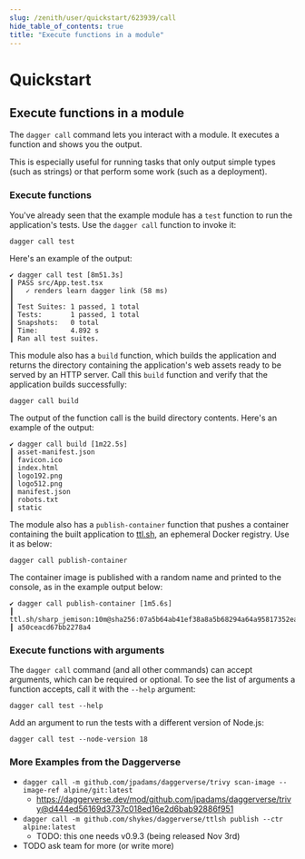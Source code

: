 ```yaml
---
slug: /zenith/user/quickstart/623939/call
hide_table_of_contents: true
title: "Execute functions in a module"
---
```


# Quickstart

## Execute functions in a module

The `dagger call` command lets you interact with a module. It executes a function and shows you the output.

This is especially useful for running tasks that only output simple types (such as strings) or that perform some work (such as a deployment).

### Execute functions

You've already seen that the example module has a `test` function to run the application's tests. Use the `dagger call` function to invoke it:

```shell
dagger call test
```

Here's an example of the output:

```shell
✔ dagger call test [8m51.3s]
┃ PASS src/App.test.tsx
┃   ✓ renders learn dagger link (58 ms)
┃
┃ Test Suites: 1 passed, 1 total
┃ Tests:       1 passed, 1 total
┃ Snapshots:   0 total
┃ Time:        4.892 s
┃ Ran all test suites.
```

This module also has a `build` function, which builds the application and returns the directory containing the application's web assets ready to be served by an HTTP server. Call this `build` function and verify that the application builds successfully:

```shell
dagger call build
```

The output of the function call is the build directory contents. Here's an example of the output:

```shell
✔ dagger call build [1m22.5s]
┃ asset-manifest.json
┃ favicon.ico
┃ index.html
┃ logo192.png
┃ logo512.png
┃ manifest.json
┃ robots.txt
┃ static
```

The module also has a `publish-container` function that pushes a container containing the built application to [ttl.sh](https://ttl.sh), an ephemeral Docker registry. Use it as below:

```shell
dagger call publish-container
```

The container image is published with a random name and printed to the console, as in the example output below:

```shell
✔ dagger call publish-container [1m5.6s]
┃ ttl.sh/sharp_jemison:10m@sha256:07a5b64ab41ef38a8a5b68294a64a95817352ea7edaf7e
┃ a50ceacd67bb2278a4
```

### Execute functions with arguments

The `dagger call` command (and all other commands) can accept arguments, which can be required or optional. To see the list of arguments a function accepts, call it with the `--help` argument:

```shell
dagger call test --help
```

Add an argument to run the tests with a different version of Node.js:

```shell
dagger call test --node-version 18
```


### More Examples from the Daggerverse
* `dagger call -m github.com/jpadams/daggerverse/trivy scan-image --image-ref alpine/git:latest`
   * https://daggerverse.dev/mod/github.com/jpadams/daggerverse/trivy@d444ed56169d3737c018ed16e2d6bab92886f951
* `dagger call -m github.com/shykes/daggerverse/ttlsh publish --ctr alpine:latest`
   * TODO: this one needs v0.9.3 (being released Nov 3rd)
* TODO ask team for more (or write more)
